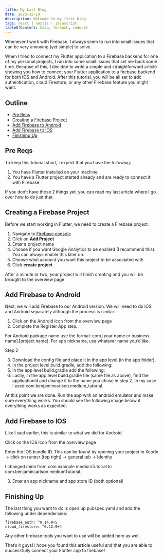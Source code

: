 ```yaml
---
title: My Last Blog
date: 2023-12-10
description: Welcome to my first blog
tags: react | nextjs | javascript
tableOfContent: [map, foreach, reduce]
---
```


Whenever I work with Firebase, I always seem to run into small issues that can be very annoying (yet simple) to solve.

When I tried to connect my Flutter application to a Firebase backend for one of my personal projects, I ran into some small issues that set me back some time. Because of this, I decided to write a simple and straightforward article showing you how to connect your Flutter application to a firebase backend for both IOS and Android. After this tutorial, you will be all set to add authentication, cloud Firestore, or any other Firebase feature you might want.

## Outline

- [Pre Recs](#pre-reqs)
- [Creating a Firebase Project](#creating-a-firebase-project)
- [Add Firebase to Android](#add-firebase-to-android)
- [Add Firebase to IOS](#add-firebase-to-ios)
- [Finishing Up](#finishing-up)

## Pre Reqs

To keep this tutorial short, I expect that you have the following:

1. You have Flutter installed on your machine
2. You have a Flutter project started already and are ready to connect it with Firebase

If you don’t have those 2 things yet, you can read my last article where I go over how to do just that.

## Creating a Firebase Project

Before we start working in Flutter, we need to create a Firebase project.

1. Navigate to [Firebase console](https://console.firebase.google.com/)
2. Click on **Add Project**
3. Enter a project name
4. Choose if you want Google Analytics to be enabled (I recommend this). You can always enable this later on.
5. Choose what account you want this project to be associated with
6. Click **create project**

After a minute or two, your project will finish creating and you will be brought to the overview page.

## Add Firebase to Android

Next, we will add Firebase to our Android version. We will need to do IOS and Android separately although the process is similar.

1. Click on the Android Icon from the overview page
2. Complete the Register App step.

For Android package name use the format: com.[your name or business name].[project name]. For app nickname, use whatever name you’d like.

Step 2

3. Download the config file and place it in the app level (in the app folder).
4. In the project level build.gradle, add the following:
5. In the app level build.gradle add the following:
6. Lastly, in the app level build.gradle file (same file as above), find the applicationId and change it to the name you chose in step 2. In my case I used com.benjamincarlson.medium_tutorial.

At this point we are done. Run the app with an android emulator and make sure everything works. You should see the following image below if everything works as expected.

## Add Firebase to IOS

Like I said earlier, this is similar to what we did for Android.

Click on the IOS Icon from the overview page

Enter the IOS bundle ID. This can be found by opening your project in Xcode -> click on runner (top right) -> general tab -> Identity

I changed mine from com.example.mediumTutorial to com.benjamincarlson.mediumTutorial.

3. Enter an app nickname and app store ID (both optional)

## Finishing Up

The last thing you want to do is open up pubspec.yaml and add the following under dependencies:

```
firebase_auth: ^0.14.0+5
cloud_firestore: ^0.12.9+4
```

Any other firebase tools you want to use will be added here as well.

That’s it guys! I hope you found this article useful and that you are able to successfully connect your Flutter app to firebase!
